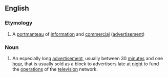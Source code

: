 ==English==
===Etymology===
#A [[portmanteau word|portmanteau]] of [[information]] and [[commercial]] ([[advertisement]])

===Noun===
#An especially long [[advertisement]], usually between 30 [[minute]]s and one [[hour]], that is usually sold as a block to advertisers late at [[night]] to fund the [[operation]]s of the [[television]] network.

{{wikipedia}}
